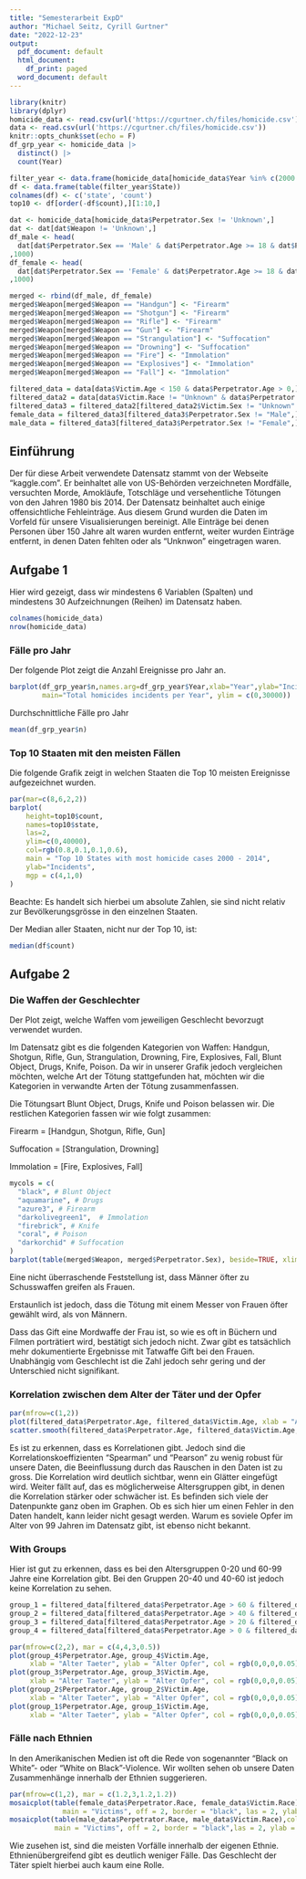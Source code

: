 ```yaml
---
title: "Semesterarbeit ExpD"
author: "Michael Seitz, Cyrill Gurtner"
date: "2022-12-23"
output:
  pdf_document: default
  html_document:
    df_print: paged
  word_document: default
---
```


```r
library(knitr)
library(dplyr)
homicide_data <- read.csv(url('https://cgurtner.ch/files/homicide.csv'))
data <- read.csv(url('https://cgurtner.ch/files/homicide.csv'))
knitr::opts_chunk$set(echo = F)
df_grp_year <- homicide_data |>
  distinct() |>
  count(Year)

filter_year <- data.frame(homicide_data[homicide_data$Year %in% c(2000:2014),])
df <- data.frame(table(filter_year$State))
colnames(df) <- c('state', 'count')
top10 <- df[order(-df$count),][1:10,]

dat <- homicide_data[homicide_data$Perpetrator.Sex != 'Unknown',]
dat <- dat[dat$Weapon != 'Unknown',]
df_male <- head(
  dat[dat$Perpetrator.Sex == 'Male' & dat$Perpetrator.Age >= 18 & dat$Perpetrator.Age <= 60,]
,1000)
df_female <- head(
  dat[dat$Perpetrator.Sex == 'Female' & dat$Perpetrator.Age >= 18 & dat$Perpetrator.Age <= 60,]
,1000)

merged <- rbind(df_male, df_female)
merged$Weapon[merged$Weapon == "Handgun"] <- "Firearm"
merged$Weapon[merged$Weapon == "Shotgun"] <- "Firearm"
merged$Weapon[merged$Weapon == "Rifle"] <- "Firearm"
merged$Weapon[merged$Weapon == "Gun"] <- "Firearm"
merged$Weapon[merged$Weapon == "Strangulation"] <- "Suffocation"
merged$Weapon[merged$Weapon == "Drowning"] <- "Suffocation"
merged$Weapon[merged$Weapon == "Fire"] <- "Immolation"
merged$Weapon[merged$Weapon == "Explosives"] <- "Immolation"
merged$Weapon[merged$Weapon == "Fall"] <- "Immolation"

filtered_data = data[data$Victim.Age < 150 & data$Perpetrator.Age > 0,]
filtered_data2 = data[data$Victim.Race != "Unknown" & data$Perpetrator.Race != "Unknown",]
filtered_data3 = filtered_data2[filtered_data2$Victim.Sex != "Unknown" & filtered_data2$Perpetrator.Sex != "Unknown",]
female_data = filtered_data3[filtered_data3$Perpetrator.Sex != "Male",]
male_data = filtered_data3[filtered_data3$Perpetrator.Sex != "Female",]
```

## Einführung
Der für diese Arbeit verwendete Datensatz stammt von der Webseite "kaggle.com". Er beinhaltet alle von US-Behörden verzeichneten Mordfälle, versuchten Morde, Amokläufe, Totschläge und versehentliche Tötungen von den Jahren 1980 bis 2014. Der Datensatz beinhaltet auch einige offensichtliche Fehleinträge. Aus diesem Grund wurden die Daten im Vorfeld für unsere Visualisierungen bereinigt. Alle Einträge bei denen Personen über 150 Jahre alt waren wurden entfernt, weiter wurden Einträge entfernt, in denen Daten fehlten oder als "Unknwon" eingetragen waren.

## Aufgabe 1  

Hier wird gezeigt, dass wir mindestens 6 Variablen (Spalten) und mindestens 30 Aufzeichnungen (Reihen) im Datensatz haben.

```r
colnames(homicide_data)
nrow(homicide_data)
```
\newpage
### Fälle pro Jahr 
Der folgende Plot zeigt die Anzahl Ereignisse pro Jahr an.
\vspace{0.5cm}
```r
barplot(df_grp_year$n,names.arg=df_grp_year$Year,xlab="Year",ylab="Incidents",col="blue",
        main="Total homicides incidents per Year", ylim = c(0,30000))
```
\vspace{0.5cm}
Durchschnittliche Fälle pro Jahr
```r
mean(df_grp_year$n)
```
\newpage
### Top 10 Staaten mit den meisten Fällen  
Die folgende Grafik zeigt in welchen Staaten die Top 10 meisten Ereignisse aufgezeichnet wurden.
\vspace{0.5cm}
```r
par(mar=c(8,6,2,2))
barplot(
    height=top10$count, 
    names=top10$state, 
    las=2, 
    ylim=c(0,40000),
    col=rgb(0.8,0.1,0.1,0.6),
    main = "Top 10 States with most homicide cases 2000 - 2014",
    ylab="Incidents",
    mgp = c(4,1,0)
)
```
\vspace{0.5cm}
Beachte: Es handelt sich hierbei um absolute Zahlen, sie sind nicht relativ zur Bevölkerungsgrösse in den einzelnen Staaten.
  
Der Median aller Staaten, nicht nur der Top 10, ist:
```r
median(df$count)
```
\newpage
## Aufgabe 2  
### Die Waffen der Geschlechter
Der Plot zeigt, welche Waffen vom jeweiligen Geschlecht bevorzugt verwendet wurden. 

Im Datensatz gibt es die folgenden Kategorien von Waffen: Handgun, Shotgun, Rifle, Gun, Strangulation, Drowning, Fire, Explosives, Fall, Blunt Object, Drugs, Knife, Poison. Da wir in unserer Grafik jedoch vergleichen möchten, welche Art der Tötung stattgefunden hat, möchten wir die Kategorien in verwandte Arten der Tötung zusammenfassen.

Die Tötungsart Blunt Object, Drugs, Knife und Poison belassen wir. Die restlichen Kategorien fassen wir wie folgt zusammen:

Firearm = [Handgun, Shotgun, Rifle, Gun]

Suffocation = [Strangulation, Drowning]

Immolation = [Fire, Explosives, Fall]
\vspace{0.5cm}
```r
mycols = c(
  "black", # Blunt Object
  "aquamarine", # Drugs
  "azure3", # Firearm
  "darkolivegreen1",  # Immolation
  "firebrick", # Knife
  "coral", # Poison
  "darkorchid" # Suffocation
)
barplot(table(merged$Weapon, merged$Perpetrator.Sex), beside=TRUE, xlim=c(0,20),col=mycols,legend=TRUE)
```
\vspace{0.5cm}
Eine nicht überraschende Feststellung ist, dass Männer öfter zu Schusswaffen greifen als Frauen.

Erstaunlich ist jedoch, dass die Tötung mit einem Messer von Frauen öfter gewählt wird, als von Männern. 

Dass das Gift eine Mordwaffe der Frau ist, so wie es oft in Büchern und Filmen porträtiert wird, bestätigt sich jedoch nicht. Zwar gibt es tatsächlich mehr dokumentierte Ergebnisse mit Tatwaffe Gift bei den Frauen. Unabhängig vom Geschlecht ist die Zahl jedoch sehr gering und der Unterschied nicht signifikant.

\newpage
### Korrelation zwischen dem Alter der Täter und der Opfer  
```r
par(mfrow=c(1,2))
plot(filtered_data$Perpetrator.Age, filtered_data$Victim.Age, xlab = "Alter Täter", ylab = "Alter Opfer", col = rgb(0,0,0,0.05), pch = 16)
scatter.smooth(filtered_data$Perpetrator.Age, filtered_data$Victim.Age, xlab = "Alter Täter", ylab = "Alter Opfer",col="red")
```
\vspace{0.5cm}
Es ist zu erkennen, dass es Korrelationen gibt. Jedoch sind die Korrelationskoeffizienten "Spearman" und "Pearson" zu wenig robust für unsere Daten, die Beeinflussung durch das Rauschen in den Daten ist zu gross. Die Korrelation wird deutlich sichtbar, wenn ein Glätter eingefügt wird. Weiter fällt auf, das es möglicherweise Altersgruppen gibt, in denen die Korrelation stärker oder schwächer ist. Es befinden sich viele der Datenpunkte ganz oben im Graphen. Ob es sich hier um einen Fehler in den Daten handelt, kann leider nicht gesagt werden. Warum es soviele Opfer im Alter von 99 Jahren im Datensatz gibt, ist ebenso nicht bekannt.  

### With Groups  
Hier ist gut zu erkennen, dass es bei den Altersgruppen 0-20 und 60-99 Jahre eine Korrelation gibt. Bei den Gruppen 20-40 und 40-60 ist jedoch keine Korrelation zu sehen.
\vspace{0.5cm}
```r
group_1 = filtered_data[filtered_data$Perpetrator.Age > 60 & filtered_data$Perpetrator.Age < 99,]
group_2 = filtered_data[filtered_data$Perpetrator.Age > 40 & filtered_data$Perpetrator.Age < 60,]
group_3 = filtered_data[filtered_data$Perpetrator.Age > 20 & filtered_data$Perpetrator.Age < 40,]
group_4 = filtered_data[filtered_data$Perpetrator.Age > 0 & filtered_data$Perpetrator.Age < 20,]

par(mfrow=c(2,2), mar = c(4,4,3,0.5))
plot(group_4$Perpetrator.Age, group_4$Victim.Age, 
     xlab = "Alter Taeter", ylab = "Alter Opfer", col = rgb(0,0,0,0.05), pch = 16)
plot(group_3$Perpetrator.Age, group_3$Victim.Age, 
     xlab = "Alter Taeter", ylab = "Alter Opfer", col = rgb(0,0,0,0.05), pch = 16)
plot(group_2$Perpetrator.Age, group_2$Victim.Age, 
     xlab = "Alter Taeter", ylab = "Alter Opfer", col = rgb(0,0,0,0.05), pch = 16)
plot(group_1$Perpetrator.Age, group_1$Victim.Age, 
     xlab = "Alter Taeter", ylab = "Alter Opfer", col = rgb(0,0,0,0.05), pch = 16)
```
\newpage
### Fälle nach Ethnien
In den Amerikanischen Medien ist oft die Rede von sogenannter "Black on White"- oder "White on Black"-Violence. Wir wollten sehen ob unsere Daten Zusammenhänge innerhalb der Ethnien suggerieren.
\vspace{0.5cm}
```r
par(mfrow=c(1,2), mar = c(1.2,3,1.2,1.2))
mosaicplot(table(female_data$Perpetrator.Race, female_data$Victim.Race),col = c("yellow","green","red","grey"),
             main = "Victims", off = 2, border = "black", las = 2, ylab = "Female Perpetrators")
mosaicplot(table(male_data$Perpetrator.Race, male_data$Victim.Race),col = c("yellow","green","red","grey"),
           main = "Victims", off = 2, border = "black",las = 2, ylab = "Male Perpetrators")
```
\vspace{0.5cm}
Wie zusehen ist, sind die meisten Vorfälle innerhalb der eigenen Ethnie. Ethnienübergreifend gibt es deutlich weniger Fälle. Das Geschlecht der Täter spielt hierbei auch kaum eine Rolle.